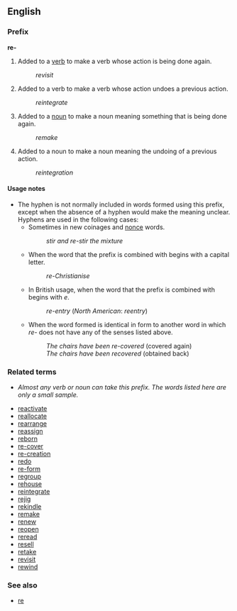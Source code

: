 ==English==
===Prefix===
'''re-'''

#Added to a [[verb]] to make a verb whose action is being done again.
#:''revisit''
#Added to a verb to make a verb whose action undoes a previous action.
#:''reintegrate''
#Added to a [[noun]] to make a noun meaning something that is being done again.
#:''remake''
#Added to a noun to make a noun meaning the undoing of a previous action.
#:''reintegration''

====Usage notes====
*The hyphen is not normally included in words formed using this prefix, except when the absence of a hyphen would make the meaning unclear.  Hyphens are used in the following cases:
**Sometimes in new coinages and [[nonce]] words.
**:''stir and re-stir the mixture''
**When the word that the prefix is combined with begins with a capital letter.
**:''re-Christianise''
**In British usage, when the word that the prefix is combined with begins with ''e''.
**:''re-entry'' (''North American'': ''reentry'')
**When the word formed is identical in form to another word in which ''re-'' does not have any of the senses listed above.
**:''The chairs have been re-covered'' (covered again)
**:''The chairs have been recovered'' (obtained back)

===Related terms===
*''Almost any verb or noun can take this prefix.  The words listed here are only a small sample.''

*[[reactivate]]
*[[reallocate]]
*[[rearrange]]
*[[reassign]]
*[[reborn]]
*[[re-cover]] <!--requires the hyphen-->
*[[re-creation]] <!--requires the hyphen-->
*[[redo]]
*[[re-form]] <!--requires the hyphen-->
*[[regroup]]
*[[rehouse]]
*[[reintegrate]]
*[[rejig]]
*[[rekindle]]
*[[remake]]
*[[renew]]
*[[reopen]]
*[[reread]]
*[[resell]]
*[[retake]]
*[[revisit]]
*[[rewind]]

===See also===
*[[re]]
